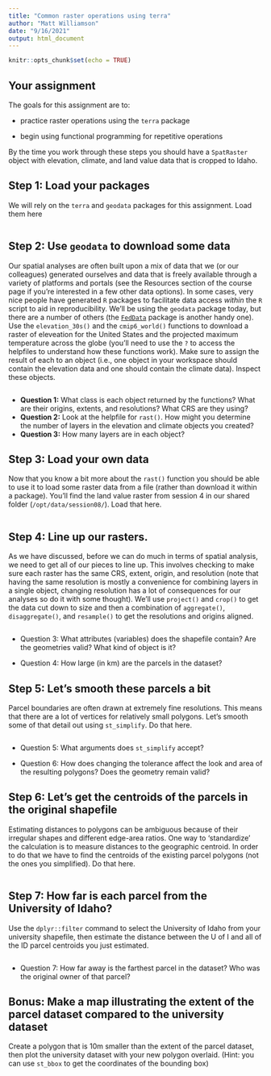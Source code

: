 ```yaml
---
title: "Common raster operations using terra"
author: "Matt Williamson"
date: "9/16/2021"
output: html_document
---
```


```r
knitr::opts_chunk$set(echo = TRUE)
```


## Your assignment

The goals for this assignment are to:

- practice raster operations using the `terra` package

- begin using functional programming for repetitive operations

By the time you work through these steps you should have a `SpatRaster` object with elevation, climate, and land value data that is cropped to Idaho.


## Step 1: Load your packages
We will rely on the `terra` and `geodata` packages for this assignment. Load them here
```r

```


## Step 2: Use `geodata` to download some data

Our spatial analyses are often built upon a mix of data that we (or our colleagues) generated ourselves and data that is freely available through a variety of platforms and portals (see the Resources section of the course page if you're interested in a few other data options). In some cases, very nice people have generated `R` packages to facilitate data access _within_ the `R` script to aid in reproducibility. We'll be using the `geodata` package today, but there are a number of others (the [`FedData` ](https://github.com/ropensci/FedData) package is another handy one). Use the `elevation_30s()` and the `cmip6_world()` functions to download a raster of eleveation for the United States and the projected maximum temperature across the globe (you'll need to use the `?` to access the helpfiles to understand how these functions work). Make sure to assign the result of each to an object (i.e., one object in your workspace should contain the elevation data and one should contain the climate data). Inspect these objects.

```r

```

* __Question 1:__ What class is each object returned by the functions? What are their origins, extents, and resolutions? What CRS are they using?
* __Question 2:__ Look at the helpfile for `rast()`. How might you determine the number of layers in the elevation and climate objects you created? 
* __Question 3:__ How many layers are in each object?


## Step 3: Load your own data
Now that you know a bit more about the `rast()` function you should be able to use it to load some raster data from a file (rather than download it within a package). You'll find the land value raster from session 4 in our shared folder (`/opt/data/session08/`). Load that here.

```r

```


## Step 4: Line up our rasters.
As we have discussed, before we can do much in terms of spatial analysis, we need to get all of our pieces to line up. This involves checking to make sure each raster has the same CRS, extent, origin, and resolution (note that having the same resolution is mostly a convenience for combining layers in a single object, changing resolution has a lot of consequences for our analyses so do it with some thought). We'll use `project()` and `crop()` to get the data cut down to size and then a combination of `aggregate()`, `disaggregate()`, and `resample()` to get the resolutions and origins aligned.

```r

```

* Question 3: What attributes (variables) does the shapefile contain? Are the geometries valid? What kind of object is it?

* Question 4: How large (in km) are the parcels in the dataset?

## Step 5: Let's smooth these parcels a bit
Parcel boundaries are often drawn at extremely fine resolutions. This means that there are a lot of vertices for relatively small polygons. Let's smooth some of that detail out using `st_simplify`. Do that here.
```r

```
* Question 5: What arguments does `st_simplify` accept?

* Question 6: How does changing the tolerance affect the look and area of the resulting polygons? Does the geometry remain valid?

## Step 6: Let's get the centroids of the parcels in the original shapefile
Estimating distances to polygons can be ambiguous because of their irregular shapes and different edge-area ratios. One way to 'standardize' the calculation is to measure distances to the geographic centroid. In order to do that we have to find the centroids of the existing parcel polygons (not the ones you simplified). Do that here.
```r

```

## Step 7: How far is each parcel from the University of Idaho?
Use the `dplyr::filter` command to select the University of Idaho from your university shapefile, then estimate the distance between the U of I and all of the ID parcel centroids you just estimated.
```r

```
* Question 7: How far away is the farthest parcel in the dataset? Who was the original owner of that parcel?

## Bonus: Make a map illustrating the extent of the parcel dataset compared to the university dataset
Create a polygon that is 10m smaller than the extent of the parcel dataset, then plot the university dataset with your new polygon overlaid. (Hint: you can use `st_bbox` to get the coordinates of the bounding box)
